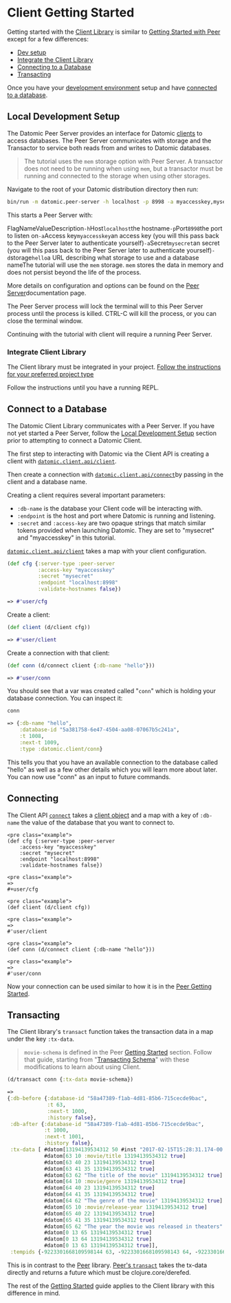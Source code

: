Client Getting Started
======================

Getting started with the [Client Library](integrating-client-lib.html) is similar to [Getting Started with Peer](../getting-started/connect-to-a-database.html) except for a few differences:

- [Dev setup](#local-dev-setup)
- [Integrate the Client Library](integrating-client-lib.html)
- [Connecting to a Database](#connect-to-a-database)
- [Transacting](#transacting)

Once you have your [development environment](#local-dev-setup) setup and have [connected to a database](#connect-to-a-database).

Local Development Setup
-----------------------

The Datomic Peer Server provides an interface for Datomic [clients](#repl) to access databases. The Peer Server communicates with storage and the Transactor to service both reads from and writes to Datomic databases.

> The tutorial uses the `mem` storage option with Peer Server. A transactor does not need to be running when using `mem`, but a transactor must be running and connected to the storage when using other storages.

Navigate to the root of your Datomic distribution directory then run:

```sh
bin/run -m datomic.peer-server -h localhost -p 8998 -a myaccesskey,mysecret -d hello,datomic:mem://hello
```



This starts a Peer Server with:

FlagNameValueDescription`-h`Host`localhost`the hostname`-p`Port`8998`the port to listen on`-a`Access key`myaccesskey`an access key (you will this pass back to the Peer Server later to authenticate yourself)`-a`Secret`mysecret`an secret (you will this pass back to the Peer Server later to authenticate yourself)`-d`storage`hello`a URL describing what storage to use and a database nameThe tutorial will use the `mem` storage. `mem` stores the data in memory and does not persist beyond the life of the process.

More details on configuration and options can be found on the [Peer Server](../client/peer-server.html)documentation page.

The Peer Server process will lock the terminal will to this Peer Server process until the process is killed. CTRL-C will kill the process, or you can close the terminal window.

Continuing with the tutorial with client will require a running Peer Server.



### Integrate Client Library

The Client library must be integrated in your project. [Follow the instructions for your preferred project type](integrating-client-lib.html)

Follow the instructions until you have a running REPL.







Connect to a Database
---------------------

The Datomic Client Library communicates with a Peer Server. If you have not yet started a Peer Server, follow the [Local Development Setup](#local-dev-setup) section prior to attempting to connect a Datomic Client.

The first step to interacting with Datomic via the Client API is creating a client with [`datomic.client.api/client`](../../client-api/datomic.client.api.html#var-connect).

Then create a connection with [`datomic.client.api/connect`](../../client-api/datomic.client.api.html#var-connect)by passing in the client and a database name.

Creating a client requires several important parameters:

- `:db-name` is the database your Client code will be interacting with.
- `:endpoint` is the host and port where Datomic is running and listening.
- `:secret` and `:access-key` are two opaque strings that match similar tokens provided when launching Datomic. They are set to "mysecret" and "myaccesskey" in this tutorial.

[`datomic.client.api/client`](../../client-api/datomic.client.api.html#var-connect) takes a map with your client configuration.

```clojure
(def cfg {:server-type :peer-server
          :access-key "myaccesskey"
          :secret "mysecret"
          :endpoint "localhost:8998"
          :validate-hostnames false})
```



```clojure
=> #'user/cfg
```



Create a client:

```clojure
(def client (d/client cfg))
```



```clojure
=> #'user/client
```



Create a connection with that client:

```clojure
(def conn (d/connect client {:db-name "hello"}))
```



```clojure
=> #'user/conn
```



You should see that a var was created called "`conn`" which is holding your database connection. You can inspect it:

```clojure
conn
```



```clojure
=> {:db-name "hello", 
    :database-id "5a381758-6e47-4504-aa08-07067b5c241a", 
    :t 1008, 
    :next-t 1009, 
    :type :datomic.client/conn}
```



This tells you that you have an available connection to the database called "hello" as well as a few other details which you will learn more about later. You can now use "conn" as an input to future commands.





Connecting
----------

The Client API [`connect`](../../client-api/datomic.client.api.html#var-connect) takes a [client object](../../client-api/index.html) and a map with a key of `:db-name` the value of the database that you want to connect to.

```
<pre class="example">
(def cfg {:server-type :peer-server
	:access-key "myaccesskey"
	:secret "mysecret"
	:endpoint "localhost:8998"
	:validate-hostnames false})
```

```
<pre class="example">
=>
#+user/cfg
```

```
<pre class="example">
(def client (d/client cfg))
```

```
<pre class="example">
=>
#'user/client
```

```
<pre class="example">
(def conn (d/connect client {:db-name "hello"}))
```

```
<pre class="example">
=>
#'user/conn
```

Now your connection can be used similar to how it is in the [Peer Getting Started](../getting-started/get-datomic.html).





Transacting
-----------

The Client library's `transact` function takes the transaction data in a map under the key `:tx-data`.

> `movie-schema` is defined in the Peer [Getting Started](../getting-started/get-datomic.html) section. Follow that guide, starting from "[Transacting Schema](../getting-started/transact-schema.html)" with these modifications to learn about using Client.

```clojure
(d/transact conn {:tx-data movie-schema})
```



```clojure
=>
{:db-before {:database-id "58a47389-f1ab-4d81-85b6-715cecde9bac", 
             :t 63, 
             :next-t 1000, 
             :history false}, 
 :db-after {:database-id "58a47389-f1ab-4d81-85b6-715cecde9bac", 
            :t 1000, 
            :next-t 1001, 
            :history false}, 
 :tx-data [ #datom[13194139534312 50 #inst "2017-02-15T15:28:31.174-00:00" 13194139534312 true] 
            #datom[63 10 :movie/title 13194139534312 true] 
            #datom[63 40 23 13194139534312 true] 
            #datom[63 41 35 13194139534312 true] 
            #datom[63 62 "The title of the movie" 13194139534312 true] 
            #datom[64 10 :movie/genre 13194139534312 true] 
            #datom[64 40 23 13194139534312 true] 
            #datom[64 41 35 13194139534312 true] 
            #datom[64 62 "The genre of the movie" 13194139534312 true] 
            #datom[65 10 :movie/release-year 13194139534312 true] 
            #datom[65 40 22 13194139534312 true] 
            #datom[65 41 35 13194139534312 true] 
            #datom[65 62 "The year the movie was released in theaters" 13194139534312 true] 
            #datom[0 13 65 13194139534312 true] 
            #datom[0 13 64 13194139534312 true] 
            #datom[0 13 63 13194139534312 true]], 
 :tempids {-9223301668109598144 63, -9223301668109598143 64, -9223301668109598142 65}}
```



This is in contrast to the [Peer](../getting-started/transact-schema.html) library. [Peer's `transact`](../clojure/index.html#datomic.ap/transact) takes the tx-data directly and returns a future which must be clojure.core/derefed.

The rest of the [Getting Started](../getting-started/transact-schema.html) guide applies to the Client library with this difference in mind.